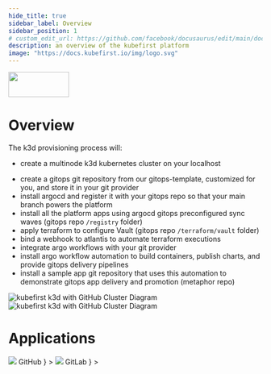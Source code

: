 ```yaml
---
hide_title: true
sidebar_label: Overview
sidebar_position: 1
# custom_edit_url: https://github.com/facebook/docusaurus/edit/main/docs/api-doc-markdown.md
description: an overview of the kubefirst platform
image: "https://docs.kubefirst.io/img/logo.svg"
---
```



<div
  style={{
    display: "flex",
    justifyContent: "flex-end",
    alignItems: "center",
  }}
>
  <div>
    <img src={config.K3D_LOGO_URL} height="50" width="120" />
  </div>
</div>




# Overview

The k3d provisioning process will:
- create a multinode k3d kubernetes cluster on your localhost
<!-- details below this line apply everywhere -->
- create a gitops git repository from our gitops-template, customized for you, and store it in your git provider
- install argocd and register it with your gitops repo so that your main branch powers the platform
- install all the platform apps using argocd gitops preconfigured sync waves (gitops repo `/registry` folder)
- apply terraform to configure Vault (gitops repo `/terraform/vault` folder)
- bind a webhook to atlantis to automate terraform executions
- integrate argo workflows with your git provider
- install argo workflow automation to build containers, publish charts, and provide gitops delivery pipelines
- install a sample app git repository that uses this automation to demonstrate gitops app delivery and promotion (metaphor repo)

![kubefirst k3d with GitHub Cluster Diagram](../img/local/github/installation-diagram-light.png#light-mode)![kubefirst k3d with GitHub Cluster Diagram](../img/local/github/installation-diagram-dark.png#dark-mode)

# Applications

<Tabs groupId="git_provider" defaultValue="github" queryString>
    <TabItem 
      attributes={{className: styles.github}}
      value="github" 
      label={
        <div className="git-tab">
          <img src="https://assets.kubefirst.com/console/github.svg" />
          <span>GitHub</span>
        </div>
      }
    >
      <GitHubOverview />
    </TabItem>
    <TabItem 
      value="gitlab"
      attributes={{className: styles.gitlab}}
      label={
        <div className="git-tab">
          <img src="https://assets.kubefirst.com/console/gitlab.svg" />
          <span>GitLab</span>
        </div>
      }
    >
      <GitLabOverview />
    </TabItem>
</Tabs>

